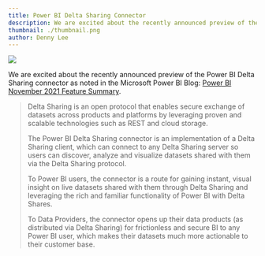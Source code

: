 ```yaml
---
title: Power BI Delta Sharing Connector
description: We are excited about the recently announced preview of the Power BI Delta Sharing connector
thumbnail: ./thumbnail.png
author: Denny Lee
---
```


![](./sharing-hero-v5.png)

We are excited about the recently announced preview of the Power BI Delta Sharing connector as noted in the Microsoft Power BI Blog: [Power BI November 2021 Feature Summary](https://powerbi.microsoft.com/en-us/blog/power-bi-november-2021-feature-summary/#post-17912-_Toc87473948).

> Delta Sharing is an open protocol that enables secure exchange of datasets across products and platforms by leveraging proven and scalable technologies such as REST and cloud storage.
>
> The Power BI Delta Sharing connector is an implementation of a Delta Sharing client, which can connect to any Delta Sharing server so users can discover, analyze and visualize datasets shared with them via the Delta Sharing protocol.
>
> To Power BI users, the connector is a route for gaining instant, visual insight on live datasets shared with them through Delta Sharing and leveraging the rich and familiar functionality of Power BI with Delta Shares.
>
> To Data Providers, the connector opens up their data products (as distributed via Delta Sharing) for frictionless and secure BI to any Power BI user, which makes their datasets much more actionable to their customer base.
